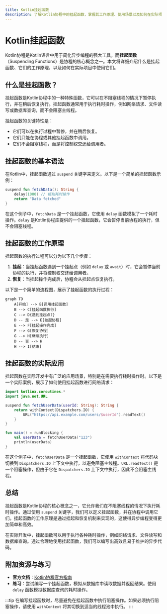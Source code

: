 ```yaml
---
title: Kotlin挂起函数
description: 了解Kotlin协程中的挂起函数，掌握其工作原理、使用场景以及如何在实际项目中应用。
---
```


# Kotlin挂起函数

Kotlin协程是Kotlin语言中用于简化异步编程的强大工具。而**挂起函数**（Suspending Functions）是协程的核心概念之一。本文将详细介绍什么是挂起函数、它们的工作原理，以及如何在实际项目中使用它们。

## 什么是挂起函数？

挂起函数是Kotlin协程中的一种特殊函数，它可以在不阻塞线程的情况下暂停执行，并在稍后恢复执行。挂起函数通常用于执行耗时操作，例如网络请求、文件读写或数据库查询，而不会阻塞主线程。

挂起函数的关键特性是：
- 它们可以在执行过程中暂停，并在稍后恢复。
- 它们只能在协程或其他挂起函数中调用。
- 它们不会阻塞线程，而是将控制权交还给调用者。

## 挂起函数的基本语法

在Kotlin中，挂起函数通过 `suspend` 关键字来定义。以下是一个简单的挂起函数示例：

```kotlin
suspend fun fetchData(): String {
    delay(1000) // 模拟耗时操作
    return "Data fetched"
}
```

在这个例子中，`fetchData` 是一个挂起函数，它使用 `delay` 函数模拟了一个耗时操作。`delay` 是Kotlin协程库提供的一个挂起函数，它会暂停当前协程的执行，但不会阻塞线程。

## 挂起函数的工作原理

挂起函数的执行过程可以分为以下几个步骤：
1. **挂起**：当挂起函数遇到一个挂起点（例如 `delay` 或 `await`）时，它会暂停当前协程的执行，并将控制权交还给调用者。
2. **恢复**：当挂起操作完成后，协程会从挂起点恢复执行。

以下是一个简单的流程图，展示了挂起函数的执行过程：

```mermaid
graph TD
    A[开始] --> B[调用挂起函数]
    B --> C[挂起函数执行]
    C --> D{遇到挂起点?}
    D -- 是 --> E[挂起协程]
    E --> F[挂起操作完成]
    F --> G[恢复协程]
    G --> H[继续执行]
    D -- 否 --> H
    H --> I[结束]
```

## 挂起函数的实际应用

挂起函数在实际开发中有广泛的应用场景，特别是在需要执行耗时操作时。以下是一个实际案例，展示了如何使用挂起函数进行网络请求：

```kotlin
import kotlinx.coroutines.*
import java.net.URL

suspend fun fetchUserData(userId: String): String {
    return withContext(Dispatchers.IO) {
        URL("https://api.example.com/users/$userId").readText()
    }
}

fun main() = runBlocking {
    val userData = fetchUserData("123")
    println(userData)
}
```

在这个例子中，`fetchUserData` 是一个挂起函数，它使用 `withContext` 将代码块切换到 `Dispatchers.IO` 上下文中执行，以避免阻塞主线程。`URL.readText()` 是一个阻塞操作，但由于它在 `Dispatchers.IO` 上下文中执行，因此不会阻塞主线程。

## 总结

挂起函数是Kotlin协程的核心概念之一，它允许我们在不阻塞线程的情况下执行耗时操作。通过使用 `suspend` 关键字，我们可以定义挂起函数，并在协程中调用它们。挂起函数的工作原理是通过挂起和恢复机制来实现的，这使得异步编程变得更加简单和高效。

在实际开发中，挂起函数可以用于执行各种耗时操作，例如网络请求、文件读写和数据库查询。通过合理地使用挂起函数，我们可以编写出高效且易于维护的异步代码。

## 附加资源与练习

- **官方文档**：[Kotlin协程官方指南](https://kotlinlang.org/docs/coroutines-guide.html)
- **练习**：尝试编写一个挂起函数，模拟从数据库中读取数据并返回结果。使用 `delay` 函数模拟数据库查询的耗时操作。

:::tip
在编写挂起函数时，尽量避免在挂起函数中执行阻塞操作。如果必须执行阻塞操作，请使用 `withContext` 将其切换到适当的线程池中执行。
:::